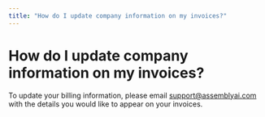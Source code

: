 ```yaml
---
title: "How do I update company information on my invoices?"
---
```


# How do I update company information on my invoices?

To update your billing information, please email [support@assemblyai.com](mailto:support@assemblyai.com) with the details you would like to appear on your invoices.